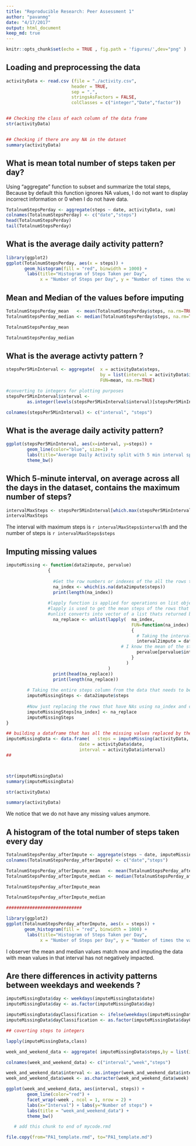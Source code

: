 ```yaml
---
title: "Reproducible Research: Peer Assessment 1"
author: "pavanmg"
date: "4/17/2017"
output: html_document
keep_md: true
---
```


```r
knitr::opts_chunk$set(echo = TRUE , fig.path = 'figures/',dev="png" )

```



## Loading and preprocessing the data

```r
activityData <- read.csv (file = "./activity.csv",
                         header = TRUE,
                         sep = ",",
                         stringsAsFactors = FALSE,
                         colClasses = c("integer","Date","factor"))


## Checking the class of each column of the data frame 
str(activityData)


## Checking if there are any NA in the dataset
summary(activityData)
```

## What is mean total number of steps taken per day?

Using "aggregate" function to subset and summarize the total steps, Because by default this function ignores NA values, 
I do not want to display incorrect information or 0 when I do not have data.
```r

TotalnumStepsPerday <- aggregate(steps ~ date, activityData, sum)
colnames(TotalnumStepsPerday) <- c("date","steps")
head(TotalnumStepsPerday)
tail(TotalnumStepsPerday)

```
## What is the average daily activity pattern?

```r
library(ggplot2)
ggplot(TotalnumStepsPerday, aes(x = steps)) + 
       geom_histogram(fill = "red", binwidth = 1000) + 
        labs(title="Histogram of Steps Taken per Day", 
             x = "Number of Steps per Day", y = "Number of times the value is reached") + theme_bw() 

```

## Mean and Median of the values before imputing 
```r
TotalnumStepsPerday_mean   <- mean(TotalnumStepsPerday$steps, na.rm=TRUE)
TotalnumStepsPerday_median <- median(TotalnumStepsPerday$steps, na.rm=TRUE)

TotalnumStepsPerday_mean

TotalnumStepsPerday_median

```
## What is the average activty pattern ?

```r

stepsPer5MinInterval <- aggregate(  x = activityData$steps, 
                                    by = list(interval = activityData$interval),
                                    FUN=mean, na.rm=TRUE)

#converting to integers for plotting purposes
stepsPer5MinInterval$interval <- 
        as.integer(levels(stepsPer5MinInterval$interval)[stepsPer5MinInterval$interval])

colnames(stepsPer5MinInterval) <- c("interval", "steps")

```

##  What is the average daily activity pattern?

```r

ggplot(stepsPer5MinInterval, aes(x=interval, y=steps)) +   
        geom_line(color="blue", size=1) +  
        labs(title="Average Daily Activity split with 5 min interval spread across 24 hours", x="Interval", y="Number of steps") +  
        theme_bw()

```


## Which 5-minute interval, on average across all the days in the dataset, contains the maximum number of steps?

```r

intervalMaxSteps <- stepsPer5MinInterval[which.max(stepsPer5MinInterval$steps),]
intervalMaxSteps

```

The interval with maximum steps is `r intervalMaxSteps$interval`th and the number of steps is  `r intervalMaxSteps$steps `

## Imputing missing values

```r

imputeMissing <- function(data2impute, pervalue) 
                {
                  
                  #Get the row numbers or indexes of the all the rows that have NAs in the steps feild
                  na_index <- which(is.na(data2impute$steps))
                  print(length(na_index))
                  
                #lapply function is applied for operations on list objects and returns a list object of same length of original set
                #lapply is used to get the mean steps of the rows that have NAs on some days  
                #unlist converts into vector of a list thats returned by lapply 
                  na_replace <- unlist(lapply(  na_index, 
                                                FUN=function(na_index)
                                                {
                                                  # Taking the interval that needs to be imputed from the NA row number index
                                                  interval2impute = data2impute[na_index,]$interval
                                            # I know the mean of the steps for every interval so collecting the mean of steps for that interval in the day
                                                  pervalue[pervalue$interval == interval2impute,]$steps
                                                }
                                              )
                                       )
                  print(head(na_replace))
                  print(length(na_replace))
                  
        # Taking the entire steps column from the data that needs to be imputed.
        imputeMissingSteps <- data2impute$steps
        
        #Now just replacing the rows that have NAs using na_index and corresponding steps from na_replace
        imputeMissingSteps[na_index] <- na_replace
        imputeMissingSteps
}

## building a dataframe that has all the missing values replaced by the mean at that time interval
imputeMissingData <- data.frame(   steps = imputeMissing(activityData, stepsPer5MinInterval),  
                            date = activityData$date,  
                            interval = activityData$interval)
##



str(imputeMissingData)
summary(imputeMissingData)

str(activityData)

summary(activityData)

```


We notice that we do not have any missing values anymore.



## A histogram of the total number of steps taken every day

```r

TotalnumStepsPerday_afterImpute <- aggregate(steps ~ date, imputeMissingData, sum)
colnames(TotalnumStepsPerday_afterImpute) <- c("date","steps")

TotalnumStepsPerday_afterImpute_mean   <- mean(TotalnumStepsPerday_afterImpute$steps, na.rm=TRUE)
TotalnumStepsPerday_afterImpute_median <- median(TotalnumStepsPerday_afterImpute$steps, na.rm=TRUE)

TotalnumStepsPerday_afterImpute_mean

TotalnumStepsPerday_afterImpute_median

#############################

library(ggplot2)
ggplot(TotalnumStepsPerday_afterImpute, aes(x = steps)) + 
       geom_histogram(fill = "red", binwidth = 1000) + 
        labs(title="Histogram of Steps Taken per Day", 
             x = "Number of Steps per Day", y = "Number of times the value is reached") + theme_bw() 

```

I observer the mean and median values match now and imputing the data with mean values in that interval has not negatively impacted. 


## Are there differences in activity patterns between weekdays and weekends ?

```r


imputeMissingData$day <- weekdays(imputeMissingData$date)
imputeMissingData$day <- as.factor(imputeMissingData$day)

imputeMissingData$dayClassification <- ifelse(weekdays(imputeMissingData$date) %in% c("Saturday", "Sunday"), "weekend", "weekday")
imputeMissingData$dayClassification <- as.factor(imputeMissingData$dayClassification)

## coverting steps to integers

lapply(imputeMissingData,class)

```

```r

week_and_weekend_data <- aggregate( imputeMissingData$steps,by = list(interval = imputeMissingData$interval,week =imputeMissingData$dayClassification),FUN=mean, na.rm=TRUE)

colnames(week_and_weekend_data) <- c("interval","week","steps")

week_and_weekend_data$interval <- as.integer(week_and_weekend_data$interval)
week_and_weekend_data$week <- as.character(week_and_weekend_data$week)

ggplot(week_and_weekend_data, aes(interval, steps)) + 
        geom_line(color="red") + 
        facet_wrap(~week , ncol = 1, nrow = 2) +
        labs(x="Interval") + labs(y="Number of steps") +
        labs(title = "week_and_weekend_data") +
        theme_bw()
```





```r
   # add this chunk to end of mycode.rmd

file.copy(from="PA1_template.rmd", to="PA1_template.md")
```